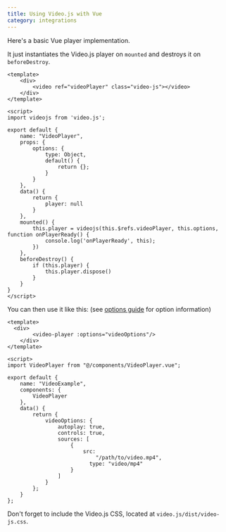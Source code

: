 ```yaml
---
title: Using Video.js with Vue
category: integrations
---
```


Here's a basic Vue player implementation.

It just instantiates the Video.js player on `mounted` and destroys it on `beforeDestroy`.

```vue
<template>
    <div>
        <video ref="videoPlayer" class="video-js"></video>
    </div>
</template>

<script>
import videojs from 'video.js';

export default {
    name: "VideoPlayer",
    props: {
        options: {
            type: Object,
            default() {
                return {};
            }
        }
    },
    data() {
        return {
            player: null
        }
    },
    mounted() {
        this.player = videojs(this.$refs.videoPlayer, this.options, function onPlayerReady() {
            console.log('onPlayerReady', this);
        })
    },
    beforeDestroy() {
        if (this.player) {
            this.player.dispose()
        }
    }
}
</script>
```

You can then use it like this: (see [options guide][options] for option information)

```vue
<template>
  <div>
		<video-player :options="videoOptions"/>
	</div>
</template>

<script>
import VideoPlayer from "@/components/VideoPlayer.vue";

export default {
	name: "VideoExample",
	components: {
		VideoPlayer
	},
	data() {
		return {
			videoOptions: {
				autoplay: true,
				controls: true,
				sources: [
					{
						src:
							"/path/to/video.mp4",
						  type: "video/mp4"
					}
				]
			}
		};
	}
};
```

Don't forget to include the Video.js CSS, located at `video.js/dist/video-js.css`.

[options]: /guides/options
